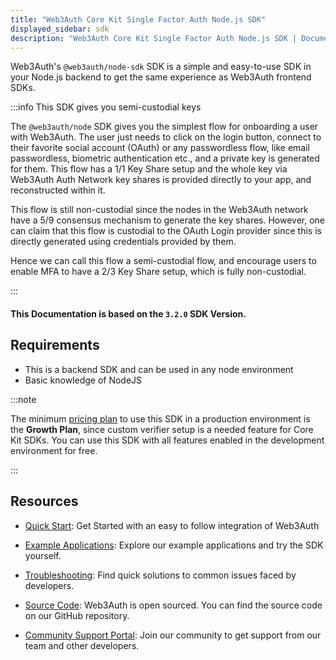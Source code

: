 ```yaml
---
title: "Web3Auth Core Kit Single Factor Auth Node.js SDK"
displayed_sidebar: sdk
description: "Web3Auth Core Kit Single Factor Auth Node.js SDK | Documentation - Web3Auth"
---
```


Web3Auth's `@web3auth/node-sdk` SDK is a simple and easy-to-use SDK in your Node.js backend to get the same experience as Web3Auth frontend SDKs.

:::info This SDK gives you semi-custodial keys

The `@web3auth/node` SDK gives you the simplest flow for onboarding a user with Web3Auth. The user just needs to click on the login button, connect to
their favorite social account (OAuth) or any passwordless flow, like email passwordless, biometric authentication etc., and a private key is generated
for them. This flow has a 1/1 Key Share setup and the whole key via Web3Auth Auth Network key shares is provided directly to your app, and
reconstructed within it.

This flow is still non-custodial since the nodes in the Web3Auth network have a 5/9 consensus mechanism to generate the key shares. However, one can
claim that this flow is custodial to the OAuth Login provider since this is directly generated using credentials provided by them.

Hence we can call this flow a semi-custodial flow, and encourage users to enable MFA to have a 2/3 Key Share setup, which is fully non-custodial.

:::

#### This Documentation is based on the `3.2.0` SDK Version.

## Requirements

- This is a backend SDK and can be used in any node environment
- Basic knowledge of NodeJS

:::note

The minimum [pricing plan](https://web3auth.io/pricing.html) to use this SDK in a production environment is the **Growth Plan**, since custom verifier
setup is a needed feature for Core Kit SDKs. You can use this SDK with all features enabled in the development environment for free.

:::

## Resources

- [Quick Start](/quick-start?product=Core+Kit&sdk=Node.js+SDK&platform=Node.js): Get Started with an easy to follow integration of Web3Auth

- [Example Applications](/examples?product=Core+Kit&sdk=Node.js+SDK): Explore our example applications and try the SDK yourself.

- [Troubleshooting](/troubleshooting): Find quick solutions to common issues faced by developers.

- [Source Code](https://github.com/Web3Auth/web3auth-backend/): Web3Auth is open sourced. You can find the source code on our GitHub repository.

- [Community Support Portal](https://web3auth.io/community/c/help-core-kit/core-kit-sfa-node/23): Join our community to get support from our team and
  other developers.
